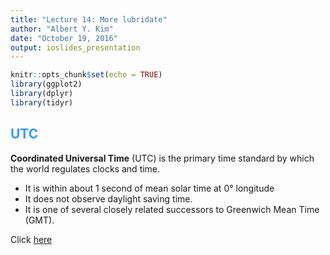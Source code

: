 ```yaml
---
title: "Lecture 14: More lubridate"
author: "Albert Y. Kim"
date: "October 19, 2016"
output: ioslides_presentation
---
```


<style>
h2 { 
 color: #3399ff;		
}
h3 { 
 color: #3399ff;		
}
slides > slide.backdrop {
  background: white;
}
</style>

```r
knitr::opts_chunk$set(echo = TRUE)
library(ggplot2)
library(dplyr)
library(tidyr)
```



## UTC

**Coordinated Universal Time** (UTC) is the primary time standard by which the
world regulates clocks and time.

* It is within about 1 second of mean solar time at 0° longitude
* It does not observe daylight saving time. 
* It is one of several closely related successors to Greenwich Mean Time (GMT).

Click [here](http://www.worldtimeserver.com/current_time_in_UTC.aspx)


<!--
## Royal Observatory in London

All hail Greenwich Mean Time at Longitude 0&deg;!

<img src="GMT.jpg" alt="Drawing" style="width: 350px;"/>



## Royal Observatory in London

Part of my series "Tourists taking clichéd tourist photos"

<img src="cliche.jpg" alt="Drawing" style="width: 350px;"/>



## Tourists Taking Clichéd Tourist Photos

<img src="pisa.jpg" alt="Drawing" style="width: 600px;"/>
-->
